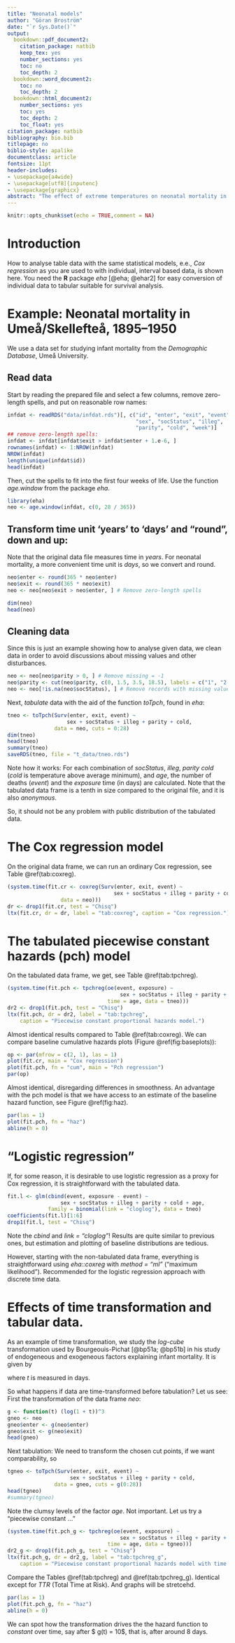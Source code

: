 ```yaml
---
title: "Neonatal models"
author: "Göran Broström"
date: "`r Sys.Date()`"
output:
  bookdown::pdf_document2:
    citation_package: natbib
    keep_tex: yes
    number_sections: yes
    toc: no
    toc_depth: 2
  bookdown::word_document2:
    toc: no
    toc_depth: 2
  bookdown::html_document2:
    number_sections: yes
    toc: yes
    toc_depth: 2
    toc_float: yes
citation_package: natbib
bibliography: bio.bib
titlepage: no
biblio-style: apalike
documentclass: article
fontsize: 11pt
header-includes:
- \usepackage{a4wide}    
- \usepackage[utf8]{inputenc}
- \usepackage{graphicx}
abstract: "The effect of extreme temperatures on neonatal mortality in the Umeå region 1895-1950 is studied as an example of how to do it with tabular, anonymised data."
---
```


```r
knitr::opts_chunk$set(echo = TRUE,comment = NA)
```

# Introduction

How to analyse table data with the same statistical models, e.e., *Cox regression*
as you are used to with individual, interval based data, is shown here. You need the 
**R** package *eha* [@eha; @ehar2] for easy conversion of individual data to tabular
suitable for survival analysis.

# Example: Neonatal mortality in Umeå/Skellefteå, 1895--1950

We use a data set for studying infant mortality from the *Demographic Database*,
Umeå University.

## Read data

Start by reading the prepared file and select a few columns, remove zero-length
spells, and put on reasonable row names:

```r
infdat <- readRDS("data/infdat.rds")[, c("id", "enter", "exit", "event", 
                                         "sex", "socStatus", "illeg",  
                                         "parity", "cold", "week")]
## remove zero-length spells:
infdat <- infdat[infdat$exit > infdat$enter + 1.e-6, ] 
rownames(infdat) <- 1:NROW(infdat)
NROW(infdat)
length(unique(infdat$id))
head(infdat)
```

Then, cut the spells to fit into the first four weeks of life. Use the function 
*age.window* from the package *eha*.

```r
library(eha)
neo <- age.window(infdat, c(0, 28 / 365))
```

## Transform time unit 'years' to 'days' and "round", down and up:

Note that the original data file measures time in *years*. For neonatal mortality,
a more convenient time unit is *days*, so we convert and round.

```r
neo$enter <- round(365 * neo$enter)
neo$exit <- round(365 * neo$exit)
neo <- neo[neo$exit > neo$enter, ] # Remove zero-length spells

dim(neo)
head(neo)
```


## Cleaning data

Since this is just an example showing how to analyse given data, we clean data in 
order to avoid discussions about missing values and other disturbances.

```r
neo <- neo[neo$parity > 0, ] # Remove missing = -1
neo$parity <- cut(neo$parity, c(0, 1.5, 3.5, 18.5), labels = c("1", "2-3", "4+"))
neo <- neo[!is.na(neo$socStatus), ] # Remove records with missing values
```

Next, *tabulate* data with the aid of the function *toTpch*, found in *eha*:

```r
tneo <- toTpch(Surv(enter, exit, event) ~  
                   sex + socStatus + illeg + parity + cold, 
               data = neo, cuts = 0:28)
dim(tneo)
head(tneo)
summary(tneo)
saveRDS(tneo, file = "t_data/tneo.rds")
```

Note how it works: For each combination of *socStatus*, *illeg*, *parity* *cold*
(*cold* is temperature above average minimum), and *age*, the number of deaths (*event*)
and the *exposure* time (in days) are calculated. Note that the tabulated data frame is 
a tenth in size compared to the original file, and it is also *anonymous*.

So, it should not be any problem with public distribution of the tabulated data. 

# The Cox regression model

On the original data frame, we can run an ordinary Cox regression, see Table 
\@ref(tab:coxreg).

```r
(system.time(fit.cr <- coxreg(Surv(enter, exit, event) ~ 
                                  sex + socStatus + illeg + parity + cold,
                 data = neo))) 
dr <- drop1(fit.cr, test = "Chisq")
ltx(fit.cr, dr = dr, label = "tab:coxreg", caption = "Cox regression.")
```

# The tabulated piecewise constant hazards (pch) model

On the tabulated data frame, we get, see Table \@ref(tab:tpchreg).

```r
(system.time(fit.pch <- tpchreg(oe(event, exposure) ~ 
                                    sex + socStatus + illeg + parity + cold,
                                time = age, data = tneo)))
dr2 <- drop1(fit.pch, test = "Chisq")
ltx(fit.pch, dr = dr2, label = "tab:tpchreg", 
    caption = "Piecewise constant proportional hazards model.")
```

Almost identical results compared to Table \@ref(tab:coxreg). We can compare 
baseline cumulative hazards plots (Figure \@ref(fig:baseplots)):

```r
op <- par(mfrow = c(2, 1), las = 1)
plot(fit.cr, main = "Cox regression")
plot(fit.pch, fn = "cum", main = "Pch regression")
par(op)
```
 
 Almost identical, disregarding differences in smoothness. An advantage with the 
 pch model is that we have access to an estimate of the baseline hazard function,
 see Figure \@ref(fig:haz).

```r
par(las = 1)
plot(fit.pch, fn = "haz")
abline(h = 0)
```
 
 
# "Logistic regression"

If, for some reason, it is desirable to use logistic regression as a proxy for Cox regression,
it is straightforward with the tabulated data.

```r
fit.l <- glm(cbind(event, exposure - event) ~ 
                 sex + socStatus + illeg + parity + cold + age,
             family = binomial(link = "cloglog"), data = tneo)
coefficients(fit.l)[1:6]
drop1(fit.l, test = "Chisq")
```

Note the *cbind* and *link = "cloglog"*! Results are quite similar to previous ones, 
but estimation and plotting of baseline distributions are tedious.

However, starting with the non-tabulated data frame, everything is straightforward using
*eha::coxreg* with *method = "ml"* ("maximum likelihood"). Recommended for
the logistic regression approach with discrete time data.

# Effects of time transformation and tabular data.

As an example of time transformation, we study the *log-cube* transformation used by 
Bourgeouis-Pichat [@bp51a; @bp51b] in his study of endogeneous and exogeneous 
factors explaining infant mortality. It is given by

\begin{equation}
g(t) = \bigl(log(1 + t)\bigr)^3, \quad 0 \le t \le 365,
\end{equation}

where $t$ is measured in days.

So what happens if data are time-transformed before tabulation? Let us see:
First the transformation of the data frame *neo*:

```r
g <- function(t) (log(1 + t))^3
gneo <- neo
gneo$enter <- g(neo$enter)
gneo$exit <- g(neo$exit)
head(gneo)
```

Next tabulation: We need to transform the chosen cut points, if we want comparability, so

```r
tgneo <- toTpch(Surv(enter, exit, event) ~ 
                    sex + socStatus + illeg + parity + cold, 
               data = gneo, cuts = g(0:28))
head(tgneo)
#summary(tgneo)
```

Note the clumsy levels of the factor *age*. Not important. Let us try a "piecewise constant ..."

```r
(system.time(fit.pch_g <- tpchreg(oe(event, exposure) ~ 
                                    sex + socStatus + illeg + parity + cold,
                                time = age, data = tgneo)))
dr2_g <- drop1(fit.pch_g, test = "Chisq")
ltx(fit.pch_g, dr = dr2_g, label = "tab:tpchreg_g", 
    caption = "Piecewise constant proportional hazards model with time transformation.")
```

Compare the Tables \@ref(tab:tpchreg) and \@ref(tab:tpchreg_g). Identical except for *TTR*
(Total Time at Risk). And graphs will be stretcehd.

```r
par(las = 1)
plot(fit.pch_g, fn = "haz")
abline(h = 0)
```

We can spot how the transformation drives the the hazard function to *constant* 
over time, say after $ g(t) = 10$, that is, after around 8 days.
 
